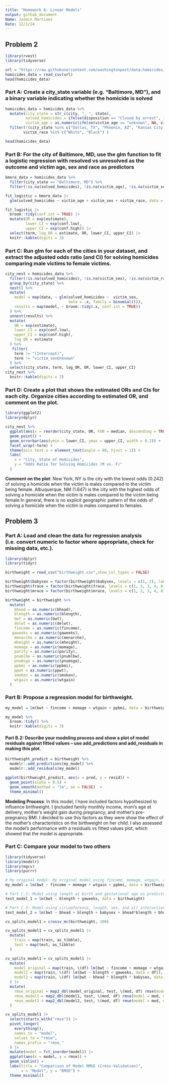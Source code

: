 ```yaml
---
title: "Homework 6: Linear Models" 
output: github_document
Name: Jasmin Martinez
Date: 12/1/24
---
```


## Problem 2 
```r
library(rvest)
library(tidyverse)

url = "https://raw.githubusercontent.com/washingtonpost/data-homicides/master/homicide-data.csv"
homicides_data = read_csv(url)
head(homicides_data)
```

### Part A: Create a city_state variable (e.g. “Baltimore, MD”), and a binary variable indicating whether the homicide is solved

```r
homicides_data = homicides_data %>%
  mutate(city_state = str_c(city, ", ", state),
         solved_homicides = ifelse(disposition == "Closed by arrest", 1, 0),
         victim_age = as.numeric(ifelse(victim_age == "unknown", NA, victim_age))) %>% 
  filter(!(city_state %in% c("Dallas, TX", "Phoenix, AZ", "Kansas City, MO", "Tulsa, AL")),
        victim_race %in% c("White", "Black") )

head(homicides_data)
```

### Part B: For the city of Baltimore, MD, use the glm function to fit a logistic regression with resolved vs unresolved as the outcome and victim age, sex and race as predictors

```r
bmore_data = homicides_data %>%
  filter(city_state == "Baltimore, MD") %>%
  filter(!is.na(solved_homicides), !is.na(victim_age), !is.na(victim_sex), !is.na(victim_race))

fit_logistic = bmore_data |> 
  glm(solved_homicides ~ victim_age + victim_sex + victim_race, data = _, family = binomial()) 

fit_logistic |> 
  broom::tidy(conf.int = TRUE) |> 
  mutate(OR = exp(estimate),
         lower_CI = exp(conf.low),
         upper_CI = exp(conf.high)) |>
  select(term, log_OR = estimate, OR, lower_CI, upper_CI) |> 
  knitr::kable(digits = 3)
```

### Part C: Run glm for each of the cities in your dataset, and extract the adjusted odds ratio (and CI) for solving homicides comparing male victims to female victims.
```r
city_nest = homicides_data %>%
  filter(!is.na(solved_homicides), !is.na(victim_sex), !is.na(victim_race)) %>%
  group_by(city_state) %>%
  nest() %>%
  mutate(
    model = map(data, ~ glm(solved_homicides ~  victim_sex, 
                            data = .x, family = binomial())),
    results = map(model, ~ broom::tidy(.x, conf.int = TRUE))
  ) %>%
  unnest(results) %>% 
  mutate(
    OR = exp(estimate), 
    lower_CI = exp(conf.low),   
    upper_CI = exp(conf.high), 
    log_OR = estimate   
  ) %>% 
   filter(
    term != "(Intercept)",        
    term != "victim_sexUnknown"     
  ) %>%
  select(city_state, term, log_OR, OR, lower_CI, upper_CI) 
city_nest %>%
  knitr::kable(digits = 3)
```

### Part D: Create a plot that shows the estimated ORs and CIs for each city. Organize cities according to estimated OR, and comment on the plot. 

```r
library(ggplot2)
library(dplyr)

city_nest %>% 
  ggplot(aes(x = reorder(city_state, OR, FUN = median, descending = TRUE), y = OR)) + 
  geom_point() + 
  geom_errorbar(aes(ymin = lower_CI, ymax = upper_CI, width = 0.2)) +  
  facet_wrap(~term) +
  theme(axis.text.x = element_text(angle = 80, hjust = 1)) +
  labs(
    x = "City, State of Homicides", 
    y = "Odds Ratio for Solving Homicides (M vs. F)"
  )

```

**Comment on the plot**: New York, NY is the city with the lowest odds (0.242) of solving a homicide when the victim is males compared to the victim being female. Albuquerque, NM (1.647) is the city with the highest odds of solving a homicide when the victim is males compared to the victim being female.In general, there is no explicit geographic pattern of the odds of solving a homicide when the victim is males compared to females. 

## Problem 3

### Part A: Load and clean the data for regression analysis (i.e. convert numeric to factor where appropriate, check for missing data, etc.).
```r
library(dplyr)
library(tidyr)

birthweight = read_csv("birthweight.csv",show_col_types = FALSE)

birthweight$babysex = factor(birthweight$babysex, levels = c(1, 2), labels = c("Male", "Female"))
birthweight$frace = factor(birthweight$frace, levels = c(1, 2, 3, 4, 8, 9), labels = c("White", "Black", "Asian", "Puerto Rican", "Other", "Unknown"))
birthweight$mrace = factor(birthweight$mrace, levels = c(1, 2, 3, 4, 8), labels = c("White", "Black", "Asian", "Puerto Rican", "Other"))

birthweight = birthweight %>%
  mutate(
    bhead = as.numeric(bhead),
    blength = as.numeric(blength),
    bwt = as.numeric(bwt),
    delwt = as.numeric(delwt),
    fincome = as.numeric(fincome),
   gaweeks = as.numeric(gaweeks),
    menarche = as.numeric(menarche),
    mheight = as.numeric(mheight),
    momage = as.numeric(momage),
    parity = as.numeric(parity),
    pnumlbw = as.numeric(pnumlbw),
    pnumsga = as.numeric(pnumsga),
    ppbmi = as.numeric(ppbmi),
    ppwt = as.numeric(ppwt),
    smoken = as.numeric(smoken),
    wtgain = as.numeric(wtgain)
  )
```
### Part B: Propose a regression model for birthweight.
```r
my_model = lm(bwt ~ fincome + momage + wtgain + ppbmi, data = birthweight)

my_model %>%
  broom::tidy() %>%
  knitr::kable(digits = 3)
```
#### Part B.2: Describe your modeling process and show a plot of model residuals against fitted values – use add_predictions and add_residuals in making this plot.
```r
birthweight_predict = birthweight %>%
  modelr::add_predictions(my_model) %>%
  modelr::add_residuals(my_model)

ggplot(birthweight_predict, aes(x = pred, y = resid)) +
  geom_point(alpha = 0.5) +
  geom_smooth(method = "lm", se = FALSE)  +
  theme_minimal()
```

**Modeling Process**: In this model, I have included factors hypothesized to influence birthweight. I ijncluded family monthly income, mom's age at delivery, mother's weight gain during pregnancy, and mother's pre-pregnancy BMI. I decided to use this factors as they were show the effect of the mother's characteristics on the birthweight on her child. I also assessed the model's performance with a residuals vs fitted values plot, which showed that the model is appropriate.

### Part C: Compare your model to two others
```r
library(tidyverse)
library(modelr)
library(mgcv)
library(purrr)

# My original model: My original model using fincome, momage, wtgain, and ppbmi
my_model = lm(bwt ~ fincome + momage + wtgain + ppbmi, data = birthweight)

# Part C.2: Model using length at birth and gestational age as predictors (main effects only)
test_model_1 = lm(bwt ~ blength + gaweeks, data = birthweight)

# Part C.3: Model using circumference, length, sex, and all interactions (including the three-way interaction) between these 
test_model_2 = lm(bwt ~ bhead + blength + babysex + bhead*blength + bhead*babysex + blength*babysex +  bhead * blength * babysex, data = birthweight)

cv_splits_model1 = crossv_mc(birthweight, 100)

cv_splits_model1 = cv_splits_model1 |>  
  mutate(
    train = map(train, as_tibble),
    test = map(test, as_tibble)
  )

cv_splits_model1 = cv_splits_model1 |> 
  mutate(
    model_original = map(train, \(df) lm(bwt ~ fincome + momage + wtgain + ppbmi, data = df)), 
    model1 = map(train, \(df) lm(bwt ~ blength + gaweeks, data = df)), 
    model2 = map(train, \(df) lm(bwt ~ bhead * blength * babysex, data = df))
  ) |> 
  mutate(
    rmse_original = map2_dbl(model_original, test, \(mod, df) rmse(model = mod, data = df)),
    rmse_model1 = map2_dbl(model1, test, \(mod, df) rmse(model = mod, data = df)),
    rmse_model2 = map2_dbl(model2, test, \(mod, df) rmse(model = mod, data = df))
  )

cv_splits_model1 |> 
  select(starts_with("rmse")) |> 
  pivot_longer(
    everything(),
    names_to = "model", 
    values_to = "rmse",
    names_prefix = "rmse_"
  ) |> 
  mutate(model = fct_inorder(model)) |> 
  ggplot(aes(x = model, y = rmse)) + 
  geom_violin() + 
  labs(title = "Comparison of Model RMSE (Cross-Validation)",
       x = "Model", y = "RMSE") +
  theme_minimal()

```

